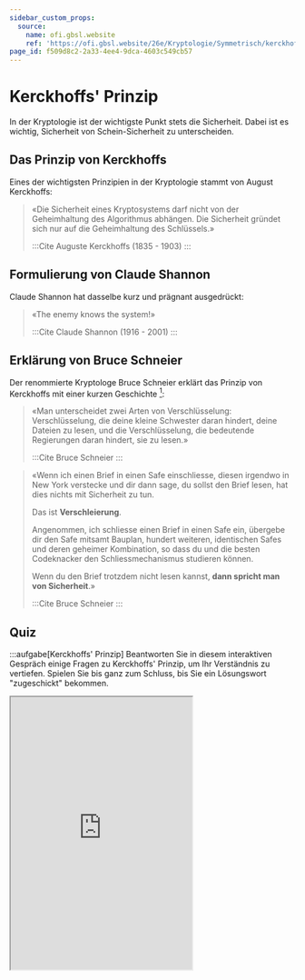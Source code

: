 ```yaml
---
sidebar_custom_props:
  source:
    name: ofi.gbsl.website
    ref: 'https://ofi.gbsl.website/26e/Kryptologie/Symmetrisch/kerckhoffs'
page_id: f509d8c2-2a33-4ee4-9dca-4603c549cb57
---
```



# Kerckhoffs' Prinzip
In der Kryptologie ist der wichtigste Punkt stets die Sicherheit. Dabei ist es wichtig, Sicherheit von Schein-Sicherheit zu unterscheiden.

## Das Prinzip von Kerckhoffs
Eines der wichtigsten Prinzipien in der Kryptologie stammt von August Kerckhoffs:
> «Die Sicherheit eines Kryptosystems darf nicht von der Geheimhaltung des Algorithmus abhängen. Die Sicherheit gründet sich nur auf die Geheimhaltung des Schlüssels.»
>
> :::Cite
> Auguste Kerckhoffs (1835 - 1903)
> :::

## Formulierung von Claude Shannon
Claude Shannon hat dasselbe kurz und prägnant ausgedrückt:
> «The enemy knows the system!»
>
> :::Cite
> Claude Shannon (1916 - 2001)
> :::

## Erklärung von Bruce Schneier
Der renommierte Kryptologe Bruce Schneier erklärt das Prinzip von Kerckhoffs mit einer kurzen Geschichte [^1]:
> «Man unterscheidet zwei Arten von Verschlüsselung: Verschlüsselung, die deine kleine Schwester daran hindert, deine Dateien zu lesen, und die Verschlüsselung, die bedeutende Regierungen daran hindert, sie zu lesen.»
>
> :::Cite
> Bruce Schneier
> :::

> «Wenn ich einen Brief in einen Safe einschliesse, diesen irgendwo in New York verstecke und dir dann sage, du sollst den Brief lesen, hat dies nichts mit Sicherheit zu tun.
>
> Das ist **Verschleierung**.
>
> Angenommen, ich schliesse einen Brief in einen Safe ein, übergebe dir den Safe mitsamt Bauplan, hundert weiteren, identischen Safes und deren geheimer Kombination, so dass du und die besten Codeknacker den Schliessmechanismus studieren können.
>
> Wenn du den Brief trotzdem nicht lesen kannst, **dann spricht man von Sicherheit**.»
>
> :::Cite
> Bruce Schneier
> :::

## Quiz
:::aufgabe[Kerckhoffs' Prinzip]
<TaskState id="934be714-7d2e-4b76-80d2-b952d9d33399" />
Beantworten Sie in diesem interaktiven Gespräch einige Fragen zu Kerckhoffs' Prinzip, um Ihr Verständnis zu vertiefen. Spielen Sie bis ganz zum Schluss, bis Sie ein Lösungswort "zugeschickt" bekommen.

<div style={{width: "100%", display: "flex", justifyContent: "center", marginBottom: "1rem"}}>  
  <iframe
    style={{position: "relative", border: "none"}}
    width="320"
    height="480"
    src="https://www.learningsnacks.de/embed/420960/c30126d61b7fce780c81a8266e8be39938af2807" />
</div>

Geben Sie das Lösungswort hier ein und überprüfen Sie Ihre Antwort:
<String id="1d209204-9954-4355-b81d-39009ba97bdc" label="Lösungswort" solution="xJ73HeJPl$F!" />
:::

[^1]: Quelle: _[Applied Cryptography](https://www.schneier.com/books/applied-cryptography-2preface/), Bruce Schneier, Vorwort_.

